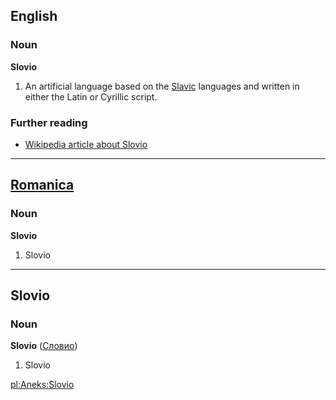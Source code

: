 ==English==
===Noun===
'''Slovio'''

#An artificial language based on the [[Slavic]] languages and written in either the Latin or Cyrillic script.

===Further reading===
* [[w:en:Slovio|Wikipedia article about Slovio]]

----

==[[Romanica]]==
===Noun===
'''Slovio'''

# Slovio

----

==Slovio==
===Noun===
'''Slovio''' ([[Словио]])

# Slovio

[[pl:Aneks:Slovio]]